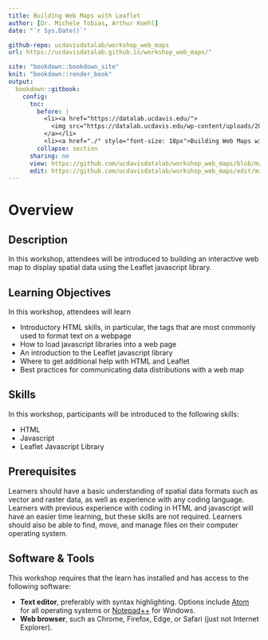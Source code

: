 ```yaml
---
title: Building Web Maps with Leaflet
author: [Dr. Michele Tobias, Arthur Koehl]
date: "`r Sys.Date()`"

github-repo: ucdavisdatalab/workshop_web_maps
url: https://ucdavisdatalab.github.io/workshop_web_maps/"

site: "bookdown::bookdown_site"
knit: "bookdown::render_book"
output:
  bookdown::gitbook:
    config:
      toc:
        before: |
          <li><a href="https://datalab.ucdavis.edu/">
            <img src="https://datalab.ucdavis.edu/wp-content/uploads/2019/07/datalab-logo-full-color-rgb-1.png" style="height: 100%; width: 100%; object-fit: contain" />
          </a></li>
          <li><a href="./" style="font-size: 18px">Building Web Maps with Leaflet</a></li>
        collapse: section
      sharing: no
      view: https://github.com/ucdavisdatalab/workshop_web_maps/blob/master/%s
      edit: https://github.com/ucdavisdatalab/workshop_web_maps/edit/master/%s
---
```


# Overview {-}

## Description
In this workshop, attendees will be introduced to building an interactive web map to display spatial data using the Leaflet javascript library.

## Learning Objectives
In this workshop, attendees will learn

* Introductory HTML skills, in particular, the tags that are most commonly used to format text on a webpage
* How to load javascript libraries into a web page
* An introduction to the Leaflet javascript library
* Where to get additional help with HTML and Leaflet
* Best practices for communicating data distributions with a web map

## Skills
In this workshop, participants will be introduced to the following skills:

* HTML
* Javascript
* Leaflet Javascript Library

## Prerequisites
Learners should have a basic understanding of spatial data formats such as vector and raster data, as well as experience with any coding language.  Learners with previous experience with coding in HTML and javascript will have an easier time learning, but these skills are not required. Learners should also be able to find, move, and manage files on their computer operating system.

## Software & Tools
This workshop requires that the learn has installed and has access to the following software:

* **Text editor**, preferably with syntax highlighting. Options include [Atom](https://atom.io/) for all operating systems or [Notepad++](https://notepad-plus-plus.org/) for Windows.
* **Web browser**, such as Chrome, Firefox, Edge, or Safari (just not Internet Explorer).

